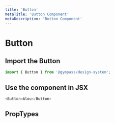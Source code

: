 ```yaml
---
title: 'Button'
metaTitle: 'Button Component'
metaDescription: 'Button Component'
---
```


# Button

## Import the Button

```javascript
import { Button } from '@gympass/design-system';
```

## Use the component in JSX

```javascript reactLive=true
<Button>Alou</Button>
```

## PropTypes

<PropsTable component="Button" />
